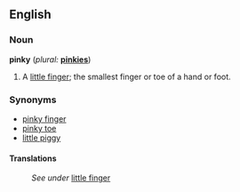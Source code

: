 ==English==

===Noun===
'''pinky'''  (''plural:'' '''[[pinkies]]''')
# A [[little finger]]; the smallest finger or toe of a hand or foot.

===Synonyms===
*[[pinky finger]]
*[[pinky toe]]
*[[little piggy]]

====Translations====
:''See under'' [[little finger]]